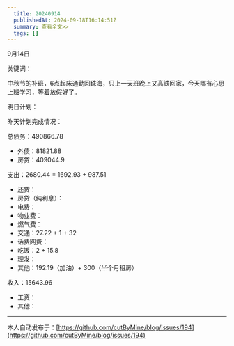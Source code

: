 ```yaml
---
  title: 20240914
  publishedAt: 2024-09-18T16:14:51Z
  summary: 查看全文>>
  tags: []
---
```


9月14日 


关键词：

中秋节的补班，6点起床通勤回珠海，只上一天班晚上又高铁回家，今天哪有心思上班学习，等着放假好了。

明日计划：

昨天计划完成情况：

总债务：490866.78
- 外债：81821.88
- 房贷：409044.9

支出：2680.44 = 1692.93 + 987.51
- 还贷：
- 房贷（纯利息）：
- 电费：
- 物业费：
- 燃气费：
- 交通：27.22 + 1 + 32
- 话费网费：
- 吃饭：2 + 15.8 
- 理发：
- 其他：192.19（加油）+ 300（半个月租房）

收入：15643.96
- 工资：
- 其他：


---
本人自动发布于：[https://github.com/cutByMine/blog/issues/194](https://github.com/cutByMine/blog/issues/194)
